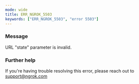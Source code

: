 ```yaml
---
mode: wide
title: ERR_NGROK_5503
keywords: ["ERR_NGROK_5503", "error 5503"]
---
```



### Message

URL "state" parameter is invalid.

<ErrorDetails />

### Further help

If you're having trouble resolving this error, please reach out to [support@ngrok.com](mailto:support@ngrok.com?subject=Help%20with%20ERR_NGROK_5503)
